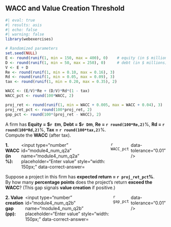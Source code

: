 
## WACC and Value Creation Threshold

```r
#| eval: true
#| results: asis
#| echo: false
#| warning: false
library(webexercises)

# Randomized parameters
set.seed(NULL)
E <- round(runif(1, min = 150, max = 400), 0)    # equity (in $ millions)
D <- round(runif(1, min = 50, max = 250), 0)     # debt (in $ millions)
V <- E + D
Re <- round(runif(1, min = 0.10, max = 0.16), 3)
Rd <- round(runif(1, min = 0.05, max = 0.09), 3)
tax <- round(runif(1, min = 0.20, max = 0.35), 2)

WACC <- (E/V)*Re + (D/V)*Rd*(1 - tax)
WACC_pct <- round(100*WACC, 2)

proj_ret <- round(runif(1, min = WACC + 0.005, max = WACC + 0.04), 3)  # project return a bit above WACC
proj_ret_pct <- round(100*proj_ret, 2)
gap_pct <- round(100*(proj_ret - WACC), 2)
```

A firm has **Equity = \$`r E`m**, **Debt = \$`r D`m**, **Re = `r round(100*Re,2)`**%, **Rd = `r round(100*Rd,2)`**%, **Tax = `r round(100*tax,2)`**%.  
Compute the **WACC** (after tax).

::: {.question-block}
<form onsubmit="event.preventDefault();" style="display: flex; flex-direction: row; gap: 6px;">
  <label for="module4_num_q2a"><strong>1. WACC (in %):</strong></label>
  <input type="number" id="module4_num_q2a" name="module4_num_q2a" placeholder="Enter value" style="width: 150px;"
         data-correct-answer=`r WACC_pct` data-tolerance="0.01" />
</form>

<div id="feedback-module4_num_q2a" class="feedback" data-status="" style="display:none;">
✅ **Concept:** WACC is the **blended required return** from shareholders and debtholders, after the **interest tax shield**.  
Formula: WACC = (E/V)·R<sub>e</sub> + (D/V)·R<sub>d</sub>·(1 − T).  
**Your numbers:** WACC = (`r E`/`r (E+D)`)×`r round(100*Re,2)`% + (`r D`/`r (E+D)`)×`r round(100*Rd,2)`%×(1−`r round(100*tax,2)`%) = **`r WACC_pct`%**.
</div>
:::

Suppose a project in this firm has **expected return = `r proj_ret_pct`%**.  
By how many **percentage points** does the project’s return **exceed the WACC**? (This gap signals **value creation** if positive.)

::: {.question-block}
<form onsubmit="event.preventDefault();" style="display: flex; flex-direction: row; gap: 6px;">
  <label for="module4_num_q2b"><strong>2. Value creation gap (pp):</strong></label>
  <input type="number" id="module4_num_q2b" name="module4_num_q2b" placeholder="Enter value" style="width: 150px;"
         data-correct-answer=`r gap_pct` data-tolerance="0.01" />
</form>

<div id="feedback-module4_num_q2b" class="feedback" data-status="" style="display:none;">
✅ **Decision rule:** If **Project Return &gt; WACC**, the project **creates value** (positive NPV under proportional scaling).  
**Your numbers:** Gap = `r proj_ret_pct`% − `r WACC_pct`% = **`r gap_pct` pp**. A positive gap indicates the project clears the firm’s opportunity cost of capital.
</div>
:::
